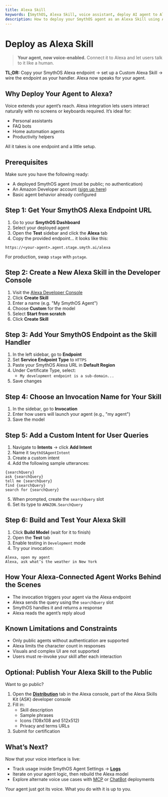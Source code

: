 ```yaml
---
title: Alexa Skill
keywords: [SmythOS, Alexa Skill, voice assistant, deploy AI agent to Alexa, SmythOS Alexa endpoint]
description: How to deploy your SmythOS agent as an Alexa Skill using Amazon Developer Console.
---
```


# Deploy as Alexa Skill

> **Your agent, now voice-enabled.** Connect it to Alexa and let users talk to it like a human.

<InfoCallout> **TL;DR:** Copy your SmythOS Alexa endpoint → set up a Custom Alexa Skill → wire the endpoint as your handler. Alexa now speaks for your agent. </InfoCallout>
<Divider />
## Why Deploy Your Agent to Alexa?

Voice extends your agent’s reach. Alexa integration lets users interact naturally with no screens or keyboards required. It’s ideal for:

- Personal assistants
- FAQ bots
- Home automation agents
- Productivity helpers

All it takes is one endpoint and a little setup.
<Divider />
## Prerequisites

Make sure you have the following ready:

- A deployed SmythOS agent (must be public; no authentication)
- An Amazon Developer account ([sign up here](https://developer.amazon.com/alexa))
- Basic agent behavior already configured

<Divider />

## Step 1: Get Your SmythOS Alexa Endpoint URL

1. Go to your **SmythOS Dashboard**
2. Select your deployed agent
3. Open the **Test** sidebar and click the **Alexa** tab
4. Copy the provided endpoint... it looks like this:

```text
https://<your-agent>.agent.stage.smyth.ai/alexa
```

<InfoCallout> For production, swap `stage` with `pstage`. </InfoCallout>
<Divider />

## Step 2: Create a New Alexa Skill in the Developer Console

1. Visit the [Alexa Developer Console](https://developer.amazon.com/alexa/console/ask)
2. Click **Create Skill**
3. Enter a name (e.g. "My SmythOS Agent")
4. Choose **Custom** for the model
5. Select **Start from scratch**
6. Click **Create Skill**

<Divider />

## Step 3: Add Your SmythOS Endpoint as the Skill Handler

1. In the left sidebar, go to **Endpoint**
2. Set **Service Endpoint Type** to `HTTPS`
3. Paste your SmythOS Alexa URL in **Default Region**
4. Under Certificate Type, select:
   - `My development endpoint is a sub-domain...`
5. Save changes

<Divider />

## Step 4: Choose an Invocation Name for Your Skill

1. In the sidebar, go to **Invocation**
2. Enter how users will launch your agent (e.g., "my agent")
3. Save the model

<Divider />

## Step 5: Add a Custom Intent for User Queries

1. Navigate to **Intents** → click **Add Intent**
2. Name it `SmythOSAgentIntent`
3. Create a custom intent
4. Add the following sample utterances:

```text
{searchQuery}
ask {searchQuery}
tell me {searchQuery}
find {searchQuery}
search for {searchQuery}
```

5. When prompted, create the `searchQuery` slot
6. Set its type to `AMAZON.SearchQuery`

<Divider />

## Step 6: Build and Test Your Alexa Skill

1. Click **Build Model** (wait for it to finish)
2. Open the **Test** tab
3. Enable testing in `Development` mode
4. Try your invocation:

```text
Alexa, open my agent
Alexa, ask what’s the weather in New York
```

<Divider />

## How Your Alexa-Connected Agent Works Behind the Scenes

- The invocation triggers your agent via the Alexa endpoint
- Alexa sends the query using the `searchQuery` slot
- SmythOS handles it and returns a response
- Alexa reads the agent’s reply aloud

<Divider />

## Known Limitations and Constraints

- Only public agents without authentication are supported
- Alexa limits the character count in responses
- Visuals and complex UI are not supported
- Users must re-invoke your skill after each interaction

<Divider />

## Optional: Publish Your Alexa Skill to the Public

Want to go public?

1. Open the **[Distribution](https://developer.amazon.com/en-US/docs/alexa/devconsole/about-the-developer-console.html)** tab in the Alexa console, part of the Alexa Skills Kit (ASK) developer console
2. Fill in:
   - Skill description
   - Sample phrases
   - Icons (108x108 and 512x512)
   - Privacy and terms URLs
3. Submit for certification

<PromptCard prompt="Connect your public SmythOS agent to Alexa by using the HTTPS endpoint and defining a searchQuery intent." />

<Divider />

## What’s Next?

Now that your voice interface is live:

- Track usage inside SmythOS Agent Settings → **[Logs](/docs/agent-studio/manage-agents/logs)**
- Iterate on your agent logic, then rebuild the Alexa model
- Explore alternate voice use cases with [MCP](/docs/agent-deployments/deployments/deploy-as-mcp-server) or [ChatBot](/docs/agent-deployments/deployments/deploy-as-chatbot) deployments

Your agent just got its voice. What you do with it is up to you.
